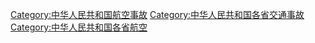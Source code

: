 [[Category:中华人民共和国航空事故|Category:中华人民共和国航空事故]]
[[Category:中华人民共和国各省交通事故|Category:中华人民共和国各省交通事故]]
[[Category:中华人民共和国各省航空|Category:中华人民共和国各省航空]]